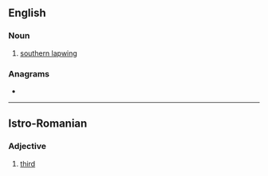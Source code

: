 ==English==

===Noun===
{{en-noun}}

# {{lb|en|South America}} [[southern lapwing]]

===Anagrams===
* {{anagrams|en|Etiler|eliter|retile}}

----

==Istro-Romanian==

===Adjective===
{{head|ruo|adjective|g=m|feminine|treia}}

# {{lb|ruo|ordinal}} [[third]]